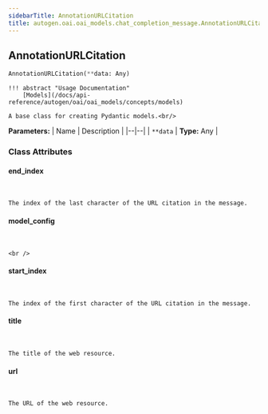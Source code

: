 ```yaml
---
sidebarTitle: AnnotationURLCitation
title: autogen.oai.oai_models.chat_completion_message.AnnotationURLCitation
---
```

<h2 id="autogen.oai.oai_models.chat_completion_message.AnnotationURLCitation" class="doc doc-heading">
    <code class="doc-symbol doc-symbol-heading doc-symbol-class"></code>
    <span class="doc doc-object-name doc-class-name">AnnotationURLCitation</span>
</h2>

```python
AnnotationURLCitation(**data: Any)
```

    !!! abstract "Usage Documentation"
        [Models](/docs/api-reference/autogen/oai/oai_models/concepts/models)
    
    A base class for creating Pydantic models.<br/>

<b>Parameters:</b>
| Name | Description |
|--|--|
| `**data` | **Type:** Any |

### Class Attributes

<code class="doc-symbol doc-symbol-heading doc-symbol-attribute"></code>
#### end_index
<br />

    The index of the last character of the URL citation in the message.

<code class="doc-symbol doc-symbol-heading doc-symbol-attribute"></code>
#### model_config
<br />

    <br />

<code class="doc-symbol doc-symbol-heading doc-symbol-attribute"></code>
#### start_index
<br />

    The index of the first character of the URL citation in the message.

<code class="doc-symbol doc-symbol-heading doc-symbol-attribute"></code>
#### title
<br />

    The title of the web resource.

<code class="doc-symbol doc-symbol-heading doc-symbol-attribute"></code>
#### url
<br />

    The URL of the web resource.